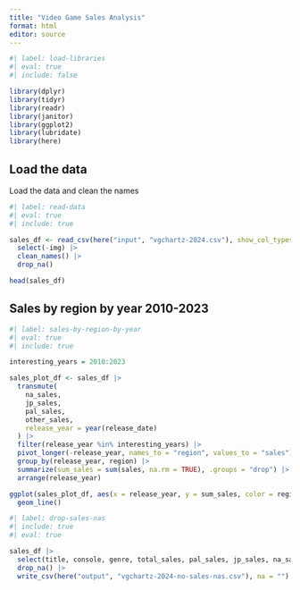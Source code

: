 ```yaml
---
title: "Video Game Sales Analysis"
format: html
editor: source
---
```


```r
#| label: load-libraries
#| eval: true
#| include: false

library(dplyr)
library(tidyr)
library(readr)
library(janitor)
library(ggplot2)
library(lubridate)
library(here)
```

## Load the data

Load the data and clean the names

```r
#| label: read-data
#| eval: true
#| include: true

sales_df <- read_csv(here("input", "vgchartz-2024.csv"), show_col_types = FALSE) |>
  select(-img) |>
  clean_names() |>
  drop_na()

head(sales_df)
```

## Sales by region by year 2010-2023

```r
#| label: sales-by-region-by-year
#| eval: true
#| include: true

interesting_years = 2010:2023

sales_plot_df <- sales_df |>
  transmute(
    na_sales,
    jp_sales,
    pal_sales,
    other_sales,
    release_year = year(release_date)
  ) |>
  filter(release_year %in% interesting_years) |>
  pivot_longer(-release_year, names_to = "region", values_to = "sales") |>
  group_by(release_year, region) |>
  summarize(sum_sales = sum(sales, na.rm = TRUE), .groups = "drop") |>
  arrange(release_year)

ggplot(sales_plot_df, aes(x = release_year, y = sum_sales, color = region)) +
  geom_line()
```

```r
#| label: drop-sales-nas
#| include: true
#| eval: true

sales_df |>
  select(title, console, genre, total_sales, pal_sales, jp_sales, na_sales, other_sales) |>
  drop_na() |>
  write_csv(here("output", "vgchartz-2024-no-sales-nas.csv"), na = "")
```
